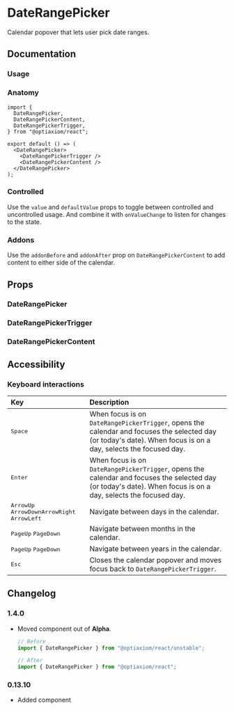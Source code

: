 
# DateRangePicker

Calendar popover that lets user pick date ranges.

<Links component="date-range-picker" />

## Documentation

### Usage

<Demo component="date-range-picker/usage" />

### Anatomy

```tsx
import {
  DateRangePicker,
  DateRangePickerContent,
  DateRangePickerTrigger,
} from "@optiaxiom/react";

export default () => (
  <DateRangePicker>
    <DateRangePickerTrigger />
    <DateRangePickerContent />
  </DateRangePicker>
);
```

### Controlled

Use the `value` and `defaultValue` props to toggle between controlled and uncontrolled usage. And combine it with `onValueChange` to listen for changes to the state.

<Demo component="date-range-picker/controlled-usage" />

### Addons

Use the `addonBefore` and `addonAfter` prop on `DateRangePickerContent` to add content to either side of the calendar.

<Demo component="date-range-picker/addon-usage" />

## Props

### DateRangePicker

<PropsTable component="DateRangePicker" />

### DateRangePickerTrigger

<PropsTable component="DateRangePickerTrigger" />

### DateRangePickerContent

<PropsTable component="DateRangePickerContent" />

## Accessibility

### Keyboard interactions

| Key                                                                                                                                                                                      | Description                                                                                                                                                    |
| :--------------------------------------------------------------------------------------------------------------------------------------------------------------------------------------- | :------------------------------------------------------------------------------------------------------------------------------------------------------------- |
| <Kbd>Space</Kbd>                                                                                                                                                                         | When focus is on `DateRangePickerTrigger`, opens the calendar and focuses the selected day (or today's date). When focus is on a day, selects the focused day. |
| <Kbd>Enter</Kbd>                                                                                                                                                                         | When focus is on `DateRangePickerTrigger`, opens the calendar and focuses the selected day (or today's date). When focus is on a day, selects the focused day. |
| <Flex gap="8"><Flex flexDirection="row" gap="8"><Kbd>ArrowUp</Kbd> <Kbd>ArrowDown</Kbd></Flex><Flex flexDirection="row" gap="8"><Kbd>ArrowRight</Kbd> <Kbd>ArrowLeft</Kbd></Flex></Flex> | Navigate between days in the calendar.                                                                                                                         |
| <Flex flexDirection="row" gap="8"><Kbd>PageUp</Kbd> <Kbd>PageDown</Kbd></Flex>                                                                                                           | Navigate between months in the calendar.                                                                                                                       |
| <Flex flexDirection="row" gap="8"><Kbd modifiers="shift">PageUp</Kbd> <Kbd modifiers="shift">PageDown</Kbd></Flex>                                                                       | Navigate between years in the calendar.                                                                                                                        |
| <Kbd>Esc</Kbd>                                                                                                                                                                           | Closes the calendar popover and moves focus back to `DateRangePickerTrigger`.                                                                                  |

## Changelog

### 1.4.0

- Moved component out of **Alpha**.

  ```jsx
  // Before
  import { DateRangePicker } from "@optiaxiom/react/unstable";

  // After
  import { DateRangePicker } from "@optiaxiom/react";
  ```

### 0.13.10

- Added component
